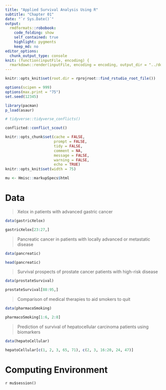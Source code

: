 ```yaml
---
title: "Applied Survival Analysis Using R"
subtitle: "Chapter 01"
date: "`r Sys.Date()`"
output:
  rmdformats::robobook:
    code_folding: show
    self_contained: true
    highlight: pygments
    keep_md: no
editor_options: 
  chunk_output_type: console
knit: (function(inputFile, encoding) {
  rmarkdown::render(inputFile, encoding = encoding, output_dir = "../docs") })
---
```


```r
knitr::opts_knit$set(root.dir = rprojroot::find_rstudio_root_file())

options(scipen = 999)
options(max.print = "75")
set.seed(12345)

library(pacman)
p_load(asaur)
```

```r
# tidyverse::tidyverse_conflicts()

conflicted::conflict_scout()
```

```r
knitr::opts_chunk$set(cache = FALSE,
                      prompt = FALSE,
                      tidy = FALSE,
                      comment = NA,
                      message = FALSE,
                      warning = FALSE,
                      echo = TRUE)
knitr::opts_knit$set(width = 75)

mu <- Hmisc::markupSpecs$html
```

<!-- ----------------------------------------------------- -->

# Data

> Xelox in patients with advanced gastric cancer  

```r
data(gastricXelox)

gastricXelox[23:27,]
```

> Pancreatic cancer in patients with locally advanced or metastatic
disease

```r
data(pancreatic)

head(pancreatic)
```

> Survival prospects of prostate cancer patients with high-risk disease

```r
data(prostateSurvival)

prostateSurvival[88:95,]
```

> Comparison of medical therapies to aid smokers to quit

```r
data(pharmacoSmoking)

pharmacoSmoking[1:6, 2:8]
```

> Prediction of survival of hepatocellular carcinoma patients using
biomarkers

```r
data(hepatoCellular)

hepatoCellular[c(1, 2, 3, 65, 71), c(2, 3, 16:20, 24, 47)]
```

<!-- ----------------------------------------------------- -->

# Computing Environment

`r mu$session()`